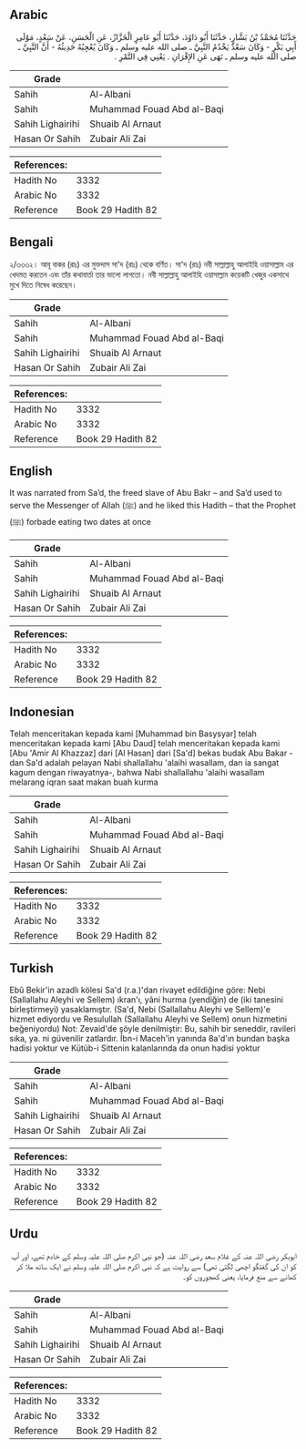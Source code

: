 ## Arabic


<div dir="rtl" lang="ar" style={{fontSize:'larger',backgroundColor:'#f8f9fa',padding:20}}>
حَدَّثَنَا مُحَمَّدُ بْنُ بَشَّارٍ، حَدَّثَنَا أَبُو دَاوُدَ، حَدَّثَنَا أَبُو عَامِرٍ الْخَزَّازُ، عَنِ الْحَسَنِ، عَنْ سَعْدٍ، مَوْلَى أَبِي بَكْرٍ - وَكَانَ سَعْدٌ يَخْدُمُ النَّبِيَّ ـ صلى الله عليه وسلم ـ وَكَانَ يُعْجِبُهُ حَدِيثُهُ - أَنَّ النَّبِيَّ ـ صلى الله عليه وسلم ـ نَهَى عَنِ الإِقْرَانِ ‏.‏ يَعْنِي فِي التَّمْرِ ‏.‏
</div>
<div style={{backgroundColor:'#f8f9fa',padding:20, marginBottom: 10}}><table> <thead> <tr> <th>Grade</th> <th></th> </tr> </thead> <tbody> <tr><td>Sahih</td><td>Al-Albani</td></tr><tr><td>Sahih</td><td>Muhammad Fouad Abd al-Baqi</td></tr><tr><td>Sahih Lighairihi</td><td>Shuaib Al Arnaut</td></tr><tr><td>Hasan Or Sahih</td><td>Zubair Ali Zai</td></tr></tbody></table><table> <thead> <tr> <th>References:</th> <th></th> </tr> </thead> <tbody><tr><td>Hadith No</td><td>3332</td></tr><tr><td>Arabic No</td><td>3332</td></tr><tr><td>Reference</td><td>Book 29 Hadith 82</td></tr></tbody></table></div>

## Bengali


<div dir="ltr" lang="bn" style={{fontSize:'larger',backgroundColor:'#f8f9fa',padding:20}}>
২/৩৩৩২। আবূ বাকর (রাঃ) এর মুক্তদাস সা'দ (রাঃ) থেকে বর্ণিত। সা'দ (রাঃ) নবী সাল্লাল্লাহু আলাইহি ওয়াসাল্লাম এর খেদমত করতেন এবং তাঁর কথাবার্তা তার ভালো লাগতো। নবী সাল্লাল্লাহু আলাইহি ওয়াসাল্লাম কয়েকটি খেজুর একসাথে মুখে দিতে নিষেধ করেছেন।
</div>
<div style={{backgroundColor:'#f8f9fa',padding:20, marginBottom: 10}}><table> <thead> <tr> <th>Grade</th> <th></th> </tr> </thead> <tbody> <tr><td>Sahih</td><td>Al-Albani</td></tr><tr><td>Sahih</td><td>Muhammad Fouad Abd al-Baqi</td></tr><tr><td>Sahih Lighairihi</td><td>Shuaib Al Arnaut</td></tr><tr><td>Hasan Or Sahih</td><td>Zubair Ali Zai</td></tr></tbody></table><table> <thead> <tr> <th>References:</th> <th></th> </tr> </thead> <tbody><tr><td>Hadith No</td><td>3332</td></tr><tr><td>Arabic No</td><td>3332</td></tr><tr><td>Reference</td><td>Book 29 Hadith 82</td></tr></tbody></table></div>

## English


<div dir="ltr" lang="en" style={{fontSize:'larger',backgroundColor:'#f8f9fa',padding:20}}>
It was narrated from Sa’d, the freed slave of Abu Bakr – and Sa’d used to serve the Messenger of Allah (ﷺ) and he liked this Hadith – that the Prophet (ﷺ) forbade eating two dates at once
</div>
<div style={{backgroundColor:'#f8f9fa',padding:20, marginBottom: 10}}><table> <thead> <tr> <th>Grade</th> <th></th> </tr> </thead> <tbody> <tr><td>Sahih</td><td>Al-Albani</td></tr><tr><td>Sahih</td><td>Muhammad Fouad Abd al-Baqi</td></tr><tr><td>Sahih Lighairihi</td><td>Shuaib Al Arnaut</td></tr><tr><td>Hasan Or Sahih</td><td>Zubair Ali Zai</td></tr></tbody></table><table> <thead> <tr> <th>References:</th> <th></th> </tr> </thead> <tbody><tr><td>Hadith No</td><td>3332</td></tr><tr><td>Arabic No</td><td>3332</td></tr><tr><td>Reference</td><td>Book 29 Hadith 82</td></tr></tbody></table></div>

## Indonesian


<div dir="ltr" lang="id" style={{fontSize:'larger',backgroundColor:'#f8f9fa',padding:20}}>
Telah menceritakan kepada kami [Muhammad bin Basysyar] telah menceritakan kepada kami [Abu Daud] telah menceritakan kepada kami [Abu 'Amir Al Khazzaz] dari [Al Hasan] dari [Sa'd] bekas budak Abu Bakar -dan Sa'd adalah pelayan Nabi shallallahu 'alaihi wasallam, dan ia sangat kagum dengan riwayatnya-, bahwa Nabi shallallahu 'alaihi wasallam melarang iqran saat makan buah kurma
</div>
<div style={{backgroundColor:'#f8f9fa',padding:20, marginBottom: 10}}><table> <thead> <tr> <th>Grade</th> <th></th> </tr> </thead> <tbody> <tr><td>Sahih</td><td>Al-Albani</td></tr><tr><td>Sahih</td><td>Muhammad Fouad Abd al-Baqi</td></tr><tr><td>Sahih Lighairihi</td><td>Shuaib Al Arnaut</td></tr><tr><td>Hasan Or Sahih</td><td>Zubair Ali Zai</td></tr></tbody></table><table> <thead> <tr> <th>References:</th> <th></th> </tr> </thead> <tbody><tr><td>Hadith No</td><td>3332</td></tr><tr><td>Arabic No</td><td>3332</td></tr><tr><td>Reference</td><td>Book 29 Hadith 82</td></tr></tbody></table></div>

## Turkish


<div dir="ltr" lang="tr" style={{fontSize:'larger',backgroundColor:'#f8f9fa',padding:20}}>
Ebû Bekir'in azadlı kölesi Sa'd (r.a.)'dan rivayet edildiğine göre: Nebi (Sallallahu Aleyhi ve Sellem) ıkran'ı, yâni hurma (yendiğin) de (iki tanesini birleştirmeyi) yasaklamıştır. (Sa'd, Nebi (Sallallahu Aleyhi ve Sellem)'e hizmet ediyordu ve Resulullah (Sallallahu Aleyhi ve Sellem) onun hizmetini beğeniyordu) Not: Zevaid'de şöyle denilmiştir: Bu, sahih bir seneddir, ravileri sıka, ya. ni güvenilir zatlardır. İbn-i Maceh'in yanında 8a'd'ın bundan başka hadisi yoktur ve Kütüb-i Sittenin kalanlarında da onun hadisi yoktur
</div>
<div style={{backgroundColor:'#f8f9fa',padding:20, marginBottom: 10}}><table> <thead> <tr> <th>Grade</th> <th></th> </tr> </thead> <tbody> <tr><td>Sahih</td><td>Al-Albani</td></tr><tr><td>Sahih</td><td>Muhammad Fouad Abd al-Baqi</td></tr><tr><td>Sahih Lighairihi</td><td>Shuaib Al Arnaut</td></tr><tr><td>Hasan Or Sahih</td><td>Zubair Ali Zai</td></tr></tbody></table><table> <thead> <tr> <th>References:</th> <th></th> </tr> </thead> <tbody><tr><td>Hadith No</td><td>3332</td></tr><tr><td>Arabic No</td><td>3332</td></tr><tr><td>Reference</td><td>Book 29 Hadith 82</td></tr></tbody></table></div>

## Urdu


<div dir="rtl" lang="ur" style={{fontSize:'larger',backgroundColor:'#f8f9fa',padding:20}}>
ابوبکر رضی اللہ عنہ کے غلام سعد رضی اللہ عنہ (جو نبی اکرم صلی اللہ علیہ وسلم کے خادم تھے، اور آپ کو ان کی گفتگو اچھی لگتی تھی) سے روایت ہے کہ نبی اکرم صلی اللہ علیہ وسلم نے ایک ساتھ ملا کر کھانے سے منع فرمایا، یعنی کھجوروں کو۔
</div>
<div style={{backgroundColor:'#f8f9fa',padding:20, marginBottom: 10}}><table> <thead> <tr> <th>Grade</th> <th></th> </tr> </thead> <tbody> <tr><td>Sahih</td><td>Al-Albani</td></tr><tr><td>Sahih</td><td>Muhammad Fouad Abd al-Baqi</td></tr><tr><td>Sahih Lighairihi</td><td>Shuaib Al Arnaut</td></tr><tr><td>Hasan Or Sahih</td><td>Zubair Ali Zai</td></tr></tbody></table><table> <thead> <tr> <th>References:</th> <th></th> </tr> </thead> <tbody><tr><td>Hadith No</td><td>3332</td></tr><tr><td>Arabic No</td><td>3332</td></tr><tr><td>Reference</td><td>Book 29 Hadith 82</td></tr></tbody></table></div>